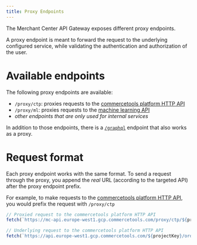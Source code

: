 ```yaml
---
title: Proxy Endpoints
---
```


The Merchant Center API Gateway exposes different proxy endpoints.

A proxy endpoint is meant to forward the request to the underlying configured service, while validating the authentication and authorization of the user.

# Available endpoints

The following proxy endpoints are available:

- `/proxy/ctp`: proxies requests to the [commercetools platform HTTP API](https://docs.commercetools.com/api)
- `/proxy/ml`: proxies requests to the [machine learning API](https://docs.commercetools.com/api/ml)
- _other endpoints that are only used for internal services_

In addition to those endpoints, there is a [`/graphql`](/main-concepts/graphql) endpoint that also works as a proxy.

# Request format

Each proxy endpoint works with the same format. To send a request through the proxy, you append the _real_ URL (according to the targeted API) after the proxy endpoint prefix.

For example, to make requests to the [commercetools platform HTTP API](https://docs.commercetools.com/api), you would prefix the request with `/proxy/ctp`

```js
// Proxied request to the commercetools platform HTTP API
fetch(`https://mc-api.europe-west1.gcp.commercetools.com/proxy/ctp/${projectKey}/orders`);

// Underlying request to the commercetools platform HTTP API
fetch(`https://api.europe-west1.gcp.commercetools.com/${projectKey}/orders`);
```
